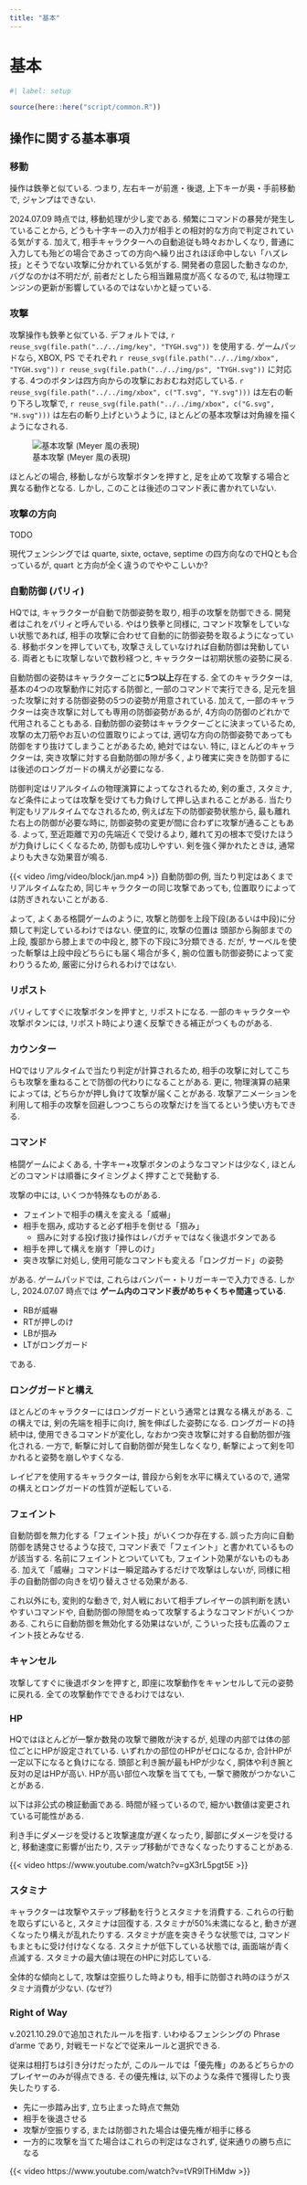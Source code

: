 ```yaml
---
title: "基本"
---
```


# 基本

```r
#| label: setup

source(here::here("script/common.R"))
```

## 操作に関する基本事項

### 移動

操作は鉄拳と似ている. つまり, 左右キーが前進・後退, 上下キーが奥・手前移動で, ジャンプはできない.

2024.07.09 時点では, 移動処理が少し変である. 頻繁にコマンドの暴発が発生していることから, どうも十字キーの入力が相手との相対的な方向で判定されている気がする. 加えて, 相手キャラクターへの自動追従も時々おかしくなり, 普通に入力しても殆どの場合であさっての方向へ繰り出されほぼ命中しない「ハズレ技」とそうでない攻撃に分かれている気がする. 開発者の意図した動きなのか, バグなのかは不明だが, 前者だとしたら相当難易度が高くなるので, 私は物理エンジンの更新が影響しているのではないかと疑っている.


### 攻撃

攻撃操作も鉄拳と似ている. デフォルトでは, `r reuse_svg(file.path("../../img/key", "TYGH.svg"))` を使用する. ゲームパッドなら, XBOX, PS でそれぞれ `r reuse_svg(file.path("../../img/xbox", "TYGH.svg"))` `r reuse_svg(file.path("../../img/ps", "TYGH.svg"))` に対応する. 4つのボタンは四方向からの攻撃におおむね対応している. `r reuse_svg(file.path("../../img/xbox", c("T.svg", "Y.svg")))` は左右の斬り下ろし攻撃で, `r reuse_svg(file.path("../../img/xbox", c("G.svg", "H.svg")))` は左右の斬り上げというように, ほとんどの基本攻撃は対角線を描くようになされる.

![基本攻撃 (Meyer 風の表現)](/img/square.png)

ほとんどの場合, 移動しながら攻撃ボタンを押すと, 足を止めて攻撃する場合と異なる動作となる. しかし, このことは後述のコマンド表に書かれていない.


### 攻撃の方向

TODO

現代フェンシングでは quarte, sixte, octave, septime の四方向なのでHQとも合っているが, quart と方向が全く違うのでややこしいか?


### 自動防御 (パリィ)

HQでは, キャラクターが自動で防御姿勢を取り, 相手の攻撃を防御できる. 開発者はこれをパリィと呼んでいる. やはり鉄拳と同様に, コマンド攻撃をしていない状態であれば, 相手の攻撃に合わせて自動的に防御姿勢を取るようになっている. 移動ボタンを押していても, 攻撃さえしていなければ自動防御は発動している. 両者ともに攻撃しないで数秒経つと, キャラクターは初期状態の姿勢に戻る.

自動防御の姿勢はキャラクターごとに**5つ以上**存在する. 全てのキャラクターは, 基本の4つの攻撃動作に対応する防御と, 一部のコマンドで実行できる, 足元を狙った攻撃に対する防御姿勢の5つの姿勢が用意されている. 加えて, 一部のキャラクターは突き攻撃に対しても専用の防御姿勢があるが, 4方向の防御のどれかで代用されることもある.  自動防御の姿勢はキャラクターごとに決まっているため, 攻撃の太刀筋やお互いの位置取りによっては, 適切な方向の防御姿勢であっても防御をすり抜けてしまうことがあるため, 絶対ではない. 特に, ほとんどのキャラクターは, 突き攻撃に対する自動防御の隙が多く, より確実に突きを防御するには後述のロングガードの構えが必要になる.

防御判定はリアルタイムの物理演算によってなされるため, 剣の重さ, スタミナ, など条件によっては攻撃を受けても力負けして押し込まれることがある. 当たり判定もリアルタイムでなされるため, 例えば左下の防御姿勢状態から, 最も離れた右上の防御が必要な時に, 防御姿勢の変更が間に合わずに攻撃が通ることもある. よって, 至近距離で刃の先端近くで受けるより, 離れて刃の根本で受けたほうが力負けしにくくなるため, 防御も成功しやすい. 剣を強く弾かれたときは, 通常よりも大きな効果音が鳴る.

{{< video /img/video/block/jan.mp4 >}}
自動防御の例, 当たり判定はあくまでリアルタイムなため, 同じキャラクターの同じ攻撃であっても, 位置取りによっては防ぎきれないことがある.

よって, よくある格闘ゲームのように, 攻撃と防御を上段下段(あるいは中段)に分類して判定しているわけではない. 便宜的に, 攻撃の位置は 頭部から胸部までの上段, 腹部から膝上までの中段と, 膝下の下段に3分類できる. だが, サーベルを使った斬撃は上段中段どちらにも届く場合が多く, 腕の位置も防御姿勢によって変わりうるため, 厳密に分けられるわけではない.


### リポスト

パリィしてすぐに攻撃ボタンを押すと, リポストになる. 一部のキャラクターや攻撃ボタンには, リポスト時により速く反撃できる補正がつくものがある.


### カウンター

HQではリアルタイムで当たり判定が計算されるため, 相手の攻撃に対してこちらも攻撃を重ねることで防御の代わりになることがある. 更に, 物理演算の結果によっては, どちらかが押し負けて攻撃が届くことがある. 攻撃アニメーションを利用して相手の攻撃を回避しつつこちらの攻撃だけを当てるという使い方もできる.


### コマンド

格闘ゲームによくある, 十字キー+攻撃ボタンのようなコマンドは少なく, ほとんどのコマンドは順番にタイミングよく押すことで発動する.

攻撃の中には, いくつか特殊なものがある.

* フェイントで相手の構えを変える「威嚇」
* 相手を掴み, 成功すると必ず相手を倒せる「掴み」
    * 掴みに対する投げ抜け操作はレバガチャではなく後退ボタンである
* 相手を押して構えを崩す「押しのけ」
* 突き攻撃に対処し, 使用可能なコマンドも変える「ロングガード」の姿勢

がある. ゲームパッドでは, これらはバンパー・トリガーキーで入力できる. しかし,  2024.07.07 時点では **ゲーム内のコマンド表がめちゃくちゃ間違っている**.

* RBが威嚇
* RTが押しのけ
* LBが掴み
* LTがロングガード

である.


### ロングガードと構え

ほとんどのキャラクターにはロングガードという通常とは異なる構えがある. この構えでは, 剣の先端を相手に向け, 腕を伸ばした姿勢になる. ロングガードの持続中は, 使用できるコマンドが変化し, なおかつ突き攻撃に対する自動防御が強化される. 一方で, 斬撃に対して自動防御が発生しなくなり, 斬撃によって剣を叩かれると姿勢を崩しやすくなる.

レイピアを使用するキャラクターは, 普段から剣を水平に構えているので, 通常の構えとロングガードの性質が逆転している.


### フェイント

自動防御を無力化する「フェイント技」がいくつか存在する. 誤った方向に自動防御を誘発させるような技で, コマンド表で「フェイント」と書かれているものが該当する. 名前にフェイントとついていても, フェイント効果がないものもある. 加えて「威嚇」コマンドは一瞬足踏みするだけで攻撃はしないが, 同様に相手の自動防御の向きを切り替えさせる効果がある.

これ以外にも, 変則的な動きで, 対人戦において相手プレイヤーの誤判断を誘いやすいコマンドや, 自動防御の隙間をぬって攻撃するようなコマンドがいくつかある. これらに自動防御を無効化する効果はないが, こういった技も広義のフェイント技とみなせる.


### キャンセル

攻撃してすぐに後退ボタンを押すと, 即座に攻撃動作をキャンセルして元の姿勢に戻れる. 全ての攻撃動作でできるわけではない.


### HP

HQではほとんどが一撃か数発の攻撃で勝敗が決するが, 処理の内部では体の部位ごとにHPが設定されている. いずれかの部位のHPがゼロになるか, 合計HPが一定以下になると負けになる. 頭部と利き腕が最もHPが少なく, 胴体や利き腕と反対の足はHPが高い. HPが高い部位へ攻撃を当てても, 一撃で勝敗がつかないことがある.

以下は非公式の検証動画である. 時間が経っているので, 細かい数値は変更されている可能性がある.

利き手にダメージを受けると攻撃速度が遅くなったり, 脚部にダメージを受けると, 移動速度に影響が出たり, ステップ移動ができなくなったりすることがある.

{{< video https://www.youtube.com/watch?v=gX3rL5pgt5E >}}


### スタミナ

キャラクターは攻撃やステップ移動を行うとスタミナを消費する. これらの行動を取らずにいると, スタミナは回復する. スタミナが50%未満になると, 動きが遅くなったり構えが乱れたりする. スタミナが底を突きそうな状態では, コマンドもまともに受け付けなくなる. スタミナが低下している状態では, 画面端が青く点滅する. スタミナの最大値は現在のHPに対応している.

全体的な傾向として, 攻撃は空振りした時よりも, 相手に防御され時のほうがスタミナ消費が少ない. (なぜ?)


### Right of Way

v.2021.10.29.0で追加されたルールを指す. いわゆるフェンシングの Phrase d'arme であり, 対戦モードなどで従来ルールと選択できる.

従来は相打ちは引き分けだったが, このルールでは「優先権」のあるどちらかのプレイヤーのみが得点できる. その優先権は, 以下のような条件で獲得したり喪失したりする.

* 先に一歩踏み出す, 立ち止まった時点で無効
* 相手を後退させる
* 攻撃が空振りする, または防御された場合は優先権が相手に移る
* 一方的に攻撃を当てた場合はこれらの判定はなされず, 従来通りの勝ち点になる

{{< video https://www.youtube.com/watch?v=tVR9lTHiMdw >}}

